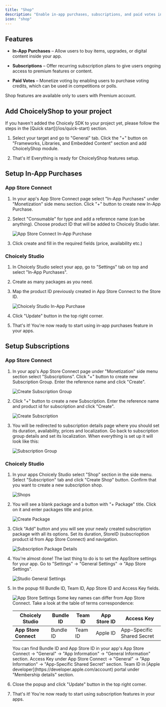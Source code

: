 ```yaml
---
title: "Shop"
description: "Enable in-app purchases, subscriptions, and paid votes in your iOS app"
icon: "shop"
---
```


## Features

- **In-App Purchases** – Allow users to buy items, upgrades, or digital content inside your app.

- **Subscriptions** – Offer recurring subscription plans to give users ongoing access to premium features or content.

- **Paid Votes** – Monetize voting by enabling users to purchase voting credits, which can be used in competitions or polls.

<Warning>
Shop features are available only to users with Premium account.
</Warning>

## Add ChoicelyShop to your project

<Note>
If you haven't added the Choicely SDK to your project yet, please follow the steps in the [Quick start](/ios/quick-start) section.
</Note>

1. Select your target and go to "General" tab. Click the "+" button on "Frameworks, Libraries, and Embedded Content" section and add ChoicelyShop module.

2. That's it! Everything is ready for ChoicelyShop features setup.

## Setup In-App Purchases

### App Store Connect

1. In your app's App Store Connect page select "In-App Purchases" under "Monetization" side menu section. Click "+" button to create new In-App Purchase.

2. Select "Consumable" for type and add a reference name (can be anything). Choose product ID that will be added to Choicely Studio later.

   <Frame>
     <img src="/images/mobile-sdk/connect-purchase.png" alt="App Store Connect In-App Purchase" />
   </Frame>

3. Click create and fill in the required fields (price, availability etc.)

### Choicely Studio

1. In Choicely Studio select your app, go to "Settings" tab on top and select "In-App Purchases".

2. Create as many packages as you need.

3. Map the product ID previously created in App Store Connect to the Store ID.

   <Frame>
     <img src="/images/mobile-sdk/studio-purchase.png" alt="Choicely Studio In-App Purchase" />
   </Frame>

4. Click "Update" button in the top right corner.

5. That's it! You're now ready to start using in-app purchases feature in your apps.

## Setup Subscriptions

### App Store Connect

1. In your app's App Store Connect page under "Monetization" side menu section select "Subscriptions". Click "+" button to create new Subscription Group. Enter the reference name and click "Create".

   <Frame>
     <img src="/images/mobile-sdk/create-subscription-group.png" alt="Create Subscription Group" />
   </Frame>

2. Click "+" button to create a new Subscription. Enter the reference name and product id for subscription and click "Create".

   <Frame>
     <img src="/images/mobile-sdk/create-subscription.png" alt="Create Subscription" />
   </Frame>

3. You will be redirected to subscription details page where you should set its duration, availability, prices and localization. Go back to subscription group details and set its localization. When everything is set up it will look like this:

   <Frame>
     <img src="/images/mobile-sdk/your-subscriptions-group.png" alt="Subscription Group" />
   </Frame>

### Choicely Studio

1. In your apps Choicely Studio select "Shop" section in the side menu. Select "Subscription" tab and click "Create Shop" button. Confirm that you want to create a new subscription shop.

   <Frame>
     <img src="/images/mobile-sdk/shops.png" alt="Shops" />
   </Frame>

2. You will see a blank package and a button with "+ Package" title. Click on it and enter packages title and price.

   <Frame>
     <img src="/images/mobile-sdk/create-package.png" alt="Create Package" />
   </Frame>

3. Click "Add" button and you will see your newly created subscription package with all its options. Set its duration, StoreID (subscrioption product id from App Store Connect) and navigation.

   <Frame>
     <img src="/images/mobile-sdk/subscription-package-details.png" alt="Subscription Package Details" />
   </Frame>

4. You're almost done! The last thing to do is to set the AppStore settings for your app. Go to "Settings" -> "General Settings" -> "App Store Settings".

   <Frame>
     <img src="/images/mobile-sdk/studio-general-settings.png" alt="Studio General Settings" />
   </Frame>

5. In the popup fill Bundle ID, Team ID, App Store ID and Access Key fields.

   <Frame>
     <img src="/images/mobile-sdk/app-store-settings.png" alt="App Store Settings" />
   </Frame>

   <Warning>
   Some key names can differ from App Store Connect. Take a look at the table of terms correspondence:
   </Warning>

   | **Choicely Studio** | Bundle ID | Team ID | App Store ID | Access Key |
   |---------------------|-----------|---------|--------------|------------|
   | **App Store Connect** | Bundle ID | Team ID | Apple ID | App-Specific Shared Secret |

   <Note>
   You can find Bundle ID and App Store ID in your app's App Store Connect -> "General" -> "App Information" -> "General Information" section. Access Key under App Store Connect -> "General" -> "App Information" -> "App-Specific Shared Secret" section. Team ID in [Apple developer](https://developer.apple.com/account) portal under "Membership details" section.
   </Note>

6. Close the popup and click "Update" button in the top right corner.

7. That's it! You're now ready to start using subscription features in your apps.
